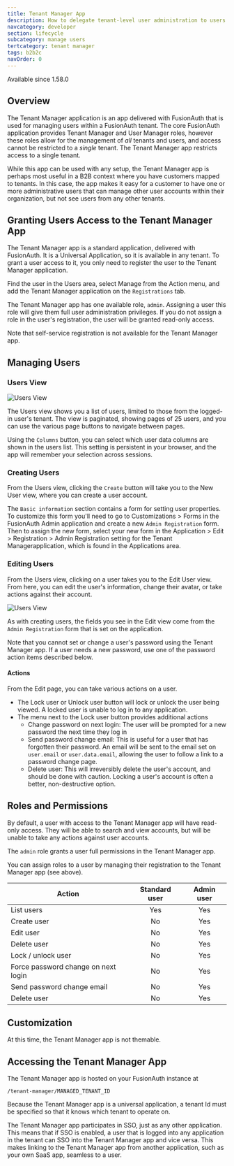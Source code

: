 ```yaml
---
title: Tenant Manager App
description: How to delegate tenant-level user administration to users within a tenant.
navcategory: developer
section: lifecycle
subcategory: manage users
tertcategory: tenant manager
tags: b2b2c
navOrder: 0
---
```


<EnterprisePlanBlurb />

<Aside type="version">
Available since 1.58.0
</Aside>

## Overview
The Tenant Manager application is an app delivered with FusionAuth that is used for managing users within a FusionAuth tenant. The core FusionAuth application provides Tenant Manager and User Manager roles, however these roles allow for the management of _all_ tenants and users, and access cannot be restricted to a _single_ tenant. The Tenant Manager app restricts access to a single tenant.

While this app can be used with any setup, the Tenant Manager app is perhaps most useful in a B2B context where you have customers mapped to tenants. In this case, the app makes it easy for a customer to have one or more administrative users that can manage other user accounts within their organization, but not see users from any other tenants.

## Granting Users Access to the Tenant Manager App
The Tenant Manager app is a standard application, delivered with FusionAuth. It is a Universal Application, so it is available in any tenant. To grant a user access to it, you only need to register the user to the Tenant Manager application.

Find the user in the <Breadcrumb>Users</Breadcrumb> area, select <InlineUIElement>Manage</InlineUIElement> from the <InlineUIElement>Action</InlineUIElement> menu, and add the Tenant Manager application on the `Registrations` tab.

The Tenant Manager app has one available role, `admin`. Assigning a user this role will give them full user administration privileges. If you do not assign a role in the user's registration, the user will be granted read-only access.

Note that self-service registration is not available for the Tenant Manager app.

## Managing Users

### Users View
![Users View](/img/docs/lifecycle/manage-users/tenant-manager/users-view.png)

The Users view shows you a list of users, limited to those from the logged-in user's tenant. The view is paginated, showing pages of 25 users, and you can use the various page buttons to navigate between pages.

Using the `Columns` button, you can select which user data columns are shown in the users list. This setting is persistent in your browser, and the app will remember your selection across sessions.

### Creating Users
From the Users view, clicking the `Create` button will take you to the New User view, where you can create a user account. 

The `Basic information` section contains a form for setting user properties.  To customize this form you'll need to go to <Breadcrumb>Customizations > Forms</Breadcrumb> in the FusionAuth Admin application and create a new `Admin Registration` form. Then to assign the new form, select your new form in the <Breadcrumb>Application > Edit > Registration > Admin Registration</Breadcrumb> setting for the Tenant Managerapplication, which is found in the <Breadcrumb>Applications</Breadcrumb> area.

### Editing Users
From the Users view, clicking on a user takes you to the Edit User view. From here, you can edit the user's information, change their avatar, or take actions against their account.

![Users View](/img/docs/lifecycle/manage-users/tenant-manager/edit-view.png)

As with creating users, the fields you see in the <Breadcrumb>Edit</Breadcrumb> view come from the `Admin Registration` form that is set on the application.

Note that you cannot set or change a user's password using the Tenant Manager app. If a user needs a new password, use one of the password action items described below.

#### Actions
From the <Breadcrumb>Edit</Breadcrumb> page, you can take various actions on a user.
* The <InlineUIElement>Lock user</InlineUIElement> or <InlineUIElement>Unlock user</InlineUIElement> button will lock or unlock the user being viewed. A locked user is unable to log in to any application.
* The menu next to the <InlineUIElement>Lock user</InlineUIElement> button provides additional actions
  * Change password on next login: The user will be prompted for a new password the next time they log in
  * Send password change email: This is useful for a user that has forgotten their password. An email will be sent to the email set on `user.email` or `user.data.email`, allowing the user to follow a link to a password change page. 
  * Delete user: This will irreversibly delete the user's account, and should be done with caution. Locking a user's account is often a better, non-destructive option.

## Roles and Permissions
By default, a user with access to the Tenant Manager app will have read-only access. They will be able to search and view accounts, but will be unable to take any actions against user accounts.

The `admin` role grants a user full permissions in the Tenant Manager app.

You can assign roles to a user by managing their registration to the Tenant Manager app (see above).

| Action | Standard user | Admin user |
| -- | :--: | :--: |
| List users | Yes | Yes |
| Create user | No | Yes |
| Edit user | No | Yes |
| Delete user | No | Yes |
| Lock / unlock user | No | Yes |
| Force password change on next login| No | Yes |
| Send password change email | No | Yes |
| Delete user| No | Yes |


## Customization
At this time, the Tenant Manager app is not themable. 

## Accessing the Tenant Manager App
The Tenant Manager app is hosted on your FusionAuth instance at 

`/tenant-manager/MANAGED_TENANT_ID`

Because the Tenant Manager app is a universal application, a tenant Id must be specified so that it knows which tenant to operate on.

The Tenant Manager app participates in SSO, just as any other application. This means that if SSO is enabled, a user that is logged into any application in the tenant can SSO into the Tenant Manager app and vice versa. This makes linking to the Tenant Manager app from another application, such as your own SaaS app, seamless to a user.
